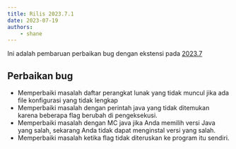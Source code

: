 ```yaml
---
title: Rilis 2023.7.1
date: 2023-07-19
authors:
    - shane
---
```


Ini adalah pembaruan perbaikan bug dengan ekstensi pada [2023.7](/releases/20237)

## Perbaikan bug
- Memperbaiki masalah daftar perangkat lunak yang tidak muncul jika ada file konfigurasi yang tidak lengkap
- Memperbaiki masalah dengan perintah java yang tidak ditemukan karena beberapa flag berubah di pengeksekusi.
- Memperbaiki masalah dengan MC java jika Anda memilih versi Java yang salah, sekarang Anda tidak dapat menginstal versi yang salah.
- Memperbaiki masalah ketika flag tidak diteruskan ke program itu sendiri.